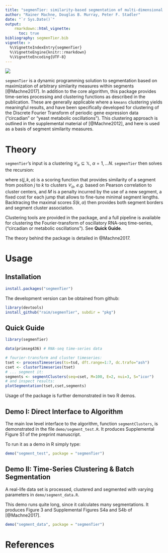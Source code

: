 ```yaml
---
title: "segmenTier: similarity-based segmentation of multi-dimensional signals"
author: "Rainer Machne, Douglas B. Murray, Peter F. Stadler"
date: "`r Sys.Date()`"
output: 
    rmarkdown::html_vignette:
      toc: true
bibliography: segmenTier.bib
vignette: >
  %\VignetteIndexEntry{segmenTier}
  %\VignetteEngine{knitr::rmarkdown}
  %\VignetteEncoding{UTF-8}
---
```


![](logo.png) 

`segmenTier` is a dynamic programming solution to segmentation based
on maximization of arbitrary similarity measures within segments
[@Machne2017]. In addition to the core algorithm, this package
provides time-series processing and clustering functions as described
in the publication. These are generally applicable where a `kmeans`
clustering yields meaningful results, and have been specifically
developed for clustering of the Discrete Fourier Transform of periodic
gene expression data ("circadian" or "yeast metabolic
oscillations"). This clustering approach is outlined in the
supplemental material of [@Machne2012], and here is used as a basis of
segment similarity measures.

# Theory

`segmenTier`'s input is a clustering
$\mathcal{C}_{\alpha}\subseteq\mathbb{X}$, $\alpha=1,\dots N$.
`segmenTier` then solves the recursion:

\begin{equation}
  S_{k,\alpha} =
  \max_{j\le k} \max_{\beta\ne\alpha}
                 S_{j-1,\beta} + s(j,k,\alpha) - M\;,
\label{eq:01}
\end{equation}

where $s(j,k,\alpha)$ is a scoring function that provides similarity of a segment
from position $j$ to $k$ to clusters $\mathcal{C}_\alpha$, *e.g.* based on Pearson correlation
to cluster centers, and $M$ is a penalty incurred
by the use of a new segment, a fixed cost for each jump that allows to 
fine-tune minimal segment lengths. Backtracing the maximal scores $S(k,\alpha)$ then
provides both segment borders and segment cluster association.

Clustering tools are provided in the package, and a full pipeline is
available for clustering the Fourier-transform of oscillatory RNA-seq time-series,
("circadian or metabolic oscillations"). See **Quick Guide**.
 

The theory behind the package is detailed in @Machne2017. 

# Usage

## Installation

```r
install.packages("segmenTier")
```

The development version can be obtained from github:

```r
library(devtools)
install_github("raim/segmenTier", subdir = "pkg")
```



## Quick Guide

```r
library(segmenTier)

data(primseg436) # RNA-seq time-series data

# fourier-transform and cluster timeseries:
tset <- processTimeseries(ts=tsd, dft.range=1:7, dc.trafo="ash")
cset <- clusterTimeseries(tset)
# ... segment it:
segments <- segmentClusters(seq=cset, M=100, E=2, nui=3, S="icor")
# and inspect results:
plotSegmentation(tset,cset,segments)
```



Usage of the package is further demonstrated in two R demos.

## Demo I: Direct Interface to Algorithm

The main low level interface to the algorithm, function `segmentClusters`,
is demonstrated in the file `demo/segment_test.R`. 
It produces Supplemental Figure S1 of the preprint 
manuscript.

To run it as a demo in R simply type:

```r
demo("segment_test", package = "segmenTier")
```

## Demo II: Time-Series Clustering & Batch Segmentation 

A real-life data set is processed, clustered and 
segmented with varying parameters in 
`demo/segment_data.R`.

This demo runs quite long, since it calculates many 
segmentations. It produces Figure 3 and Supplemental Figures
S4a and S4b of [@Machne2017].

```r
demo("segment_data", package = "segmenTier")
```

# References

